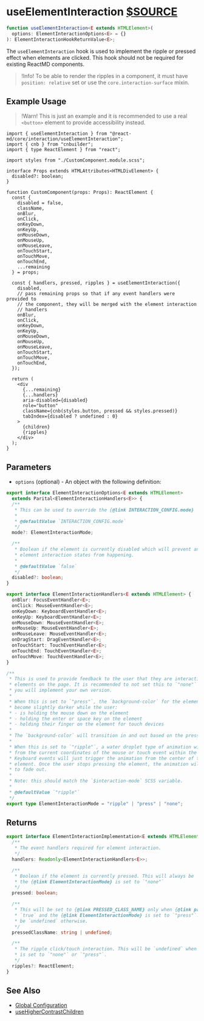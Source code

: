 # useElementInteraction [$SOURCE](packages/core/src/interaction/useElementInteraction.tsx)

```ts disableTransform
function useElementInteraction<E extends HTMLElement>(
  options: ElementInteractionOptions<E> = {}
): ElementInteractionHookReturnValue<E>;
```

The `useElementInteraction` hook is used to implement the ripple or pressed
effect when elements are clicked. This hook should not be required for existing
ReactMD components.

> !Info! To be able to render the ripples in a component, it must have
> `position: relative` set or use the `core.interaction-surface` mixin.

## Example Usage

> !Warn! This is just an example and it is recommended to use a real `<button>`
> element to provide accessibility instead.

```tsx
import { useElementInteraction } from "@react-md/core/interaction/useElementInteraction";
import { cnb } from "cnbuilder";
import { type ReactElement } from "react";

import styles from "./CustomComponent.module.scss";

interface Props extends HTMLAttributes<HTMLDivElement> {
  disabled?: boolean;
}

function CustomComponent(props: Props): ReactElement {
  const {
    disabled = false,
    className,
    onBlur,
    onClick,
    onKeyDown,
    onKeyUp,
    onMouseDown,
    onMouseUp,
    onMouseLeave,
    onTouchStart,
    onTouchMove,
    onTouchEnd,
    ...remaining
  } = props;

  const { handlers, pressed, ripples } = useElementInteraction({
    disabled,
    // pass remaining props so that if any event handlers were provided to
    // the component, they will be merged with the element interaction
    // handlers
    onBlur,
    onClick,
    onKeyDown,
    onKeyUp,
    onMouseDown,
    onMouseUp,
    onMouseLeave,
    onTouchStart,
    onTouchMove,
    onTouchEnd,
  });

  return (
    <div
      {...remaining}
      {...handlers}
      aria-disabled={disabled}
      role="button"
      className={cnb(styles.button, pressed && styles.pressed)}
      tabIndex={disabled ? undefined : 0}
    >
      {children}
      {ripples}
    </div>
  );
}
```

## Parameters

- `options` (optional) - An object with the following definition:

```ts disableTransform
export interface ElementInteractionOptions<E extends HTMLElement>
  extends Parital<ElementInteractionHandlers<E>> {
  /**
   * This can be used to override the {@link INTERACTION_CONFIG.mode}
   *
   * @defaultValue `INTERACTION_CONFIG.mode`
   */
  mode?: ElementInteractionMode;

  /**
   * Boolean if the element is currently disabled which will prevent any of the
   * element interaction states from happening.
   *
   * @defaultValue `false`
   */
  disabled?: boolean;
}

export interface ElementInteractionHandlers<E extends HTMLElement> {
  onBlur: FocusEventHandler<E>;
  onClick: MouseEventHandler<E>;
  onKeyDown: KeyboardEventHandler<E>;
  onKeyUp: KeyboardEventHandler<E>;
  onMouseDown: MouseEventHandler<E>;
  onMouseUp: MouseEventHandler<E>;
  onMouseLeave: MouseEventHandler<E>;
  onDragStart: DragEventHandler<E>;
  onTouchStart: TouchEventHandler<E>;
  onTouchEnd: TouchEventHandler<E>;
  onTouchMove: TouchEventHandler<E>;
}

/**
 * This is used to provide feedback to the user that they are interacting with
 * elements on the page. It is recommended to not set this to `"none"` unless
 * you will implement your own version.
 *
 * When this is set to `"press"`, the `background-color` for the element will
 * become slightly darker while the user:
 * - is holding the mouse down on the element
 * - holding the enter or space key on the element
 * - holding their finger on the element for touch devices
 *
 * The `background-color` will transition in and out based on the pressed state.
 *
 * When this is set to `"ripple"`, a water droplet type of animation will appear
 * from the current coordinates of the mouse or touch event within the element.
 * Keyboard events will just trigger the animation from the center of the
 * element. Once the user stops pressing the element, the animation will start
 * to fade out.
 *
 * Note: this should match the `$interaction-mode` SCSS variable.
 *
 * @defaultValue `"ripple"`
 */
export type ElementInteractionMode = "ripple" | "press" | "none";
```

## Returns

```ts disableTransform
export interface ElementInteractionImplementation<E extends HTMLElement> {
  /**
   * The event handlers required for element interaction.
   */
  handlers: Readonly<ElementInteractionHandlers<E>>;

  /**
   * Boolean if the element is currently pressed. This will always be `false` if
   * the {@link ElementInteractionMode} is set to `"none"`
   */
  pressed: boolean;

  /**
   * This will be set to {@link PRESSED_CLASS_NAME} only when {@link pressed} is
   * `true` and the {@link ElementInteractionMode} is set to `"press"`. It will
   * be `undefined` otherwise.
   */
  pressedClassName: string | undefined;

  /**
   * The ripple click/touch interaction. This will be `undefined` when the {@link ElementInteractionMode}
   * is set to `"none"` or `"press"`.
   */
  ripples?: ReactElement;
}
```

## See Also

- [Global Configuration](/customization/global-configuration)
- [useHigherContrastChildren](./use-higher-contrast-children)

